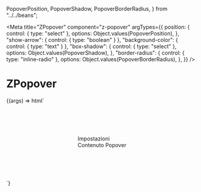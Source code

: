   PopoverPosition,
  PopoverShadow,
  PopoverBorderRadius,
} from "../../beans";


<Meta
  title="ZPopover"
  component="z-popover"
  argTypes={{
    position: {
      control: { type: "select" },
      options: Object.values(PopoverPosition),
    },
    "show-arrow": { control: { type: "boolean" } },
    "background-color": { control: { type: "text" } },
    "box-shadow": {
      control: { type: "select" },
      options: Object.values(PopoverShadow),
    },
    "border-radius": {
      control: { type: "inline-radio" },
      options: Object.values(PopoverBorderRadius),
    },
  }}
/>

# ZPopover

<Canvas>
  <Story
    name="ZPopover-sample"
    args={{
      position: "after-down",
      "show-arrow": false,
      "background-color": "color-white",
      "box-shadow": "shadow-1",
      "border-radius": "small",
    }}
  >
    {(args) => html`<div
      style="height: 200px; display: flex; align-items: center; justify-content: center"
    >
      <z-popover
        position=${args.position}
        show-arrow=${args["show-arrow"]}
        background-color=${args["background-color"]}
        box-shadow=${args["box-shadow"]}
        border-radius=${args["border-radius"]}
      >
        <z-button-deprecated slot="trigger" icon="gear"
          >Impostazioni</z-button-deprecated
        >
        <div slot="popover">Contenuto Popover</div>
      </z-popover>
    </div>`}
  </Story>
</Canvas>

<ArgsTable of="z-popover" />

